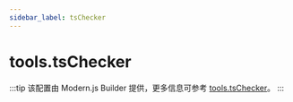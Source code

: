 ```yaml
---
sidebar_label: tsChecker
---
```


# tools.tsChecker

:::tip
该配置由 Modern.js Builder 提供，更多信息可参考 [tools.tsChecker](https://modernjs.dev/builder/api/config-tools.html#toolstschecker)。
:::


<Main />
